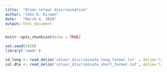 ```yaml
---
title:  "Olsen colour discrimination"
author: "John D. Kirwan"
date:   "March 4, 2020"
output: html_document
---
```


```r
knitr::opts_chunk$set(echo = TRUE)
```


```r
set.seed(3420)
library('readr')
```



```r
cd.long <- read_delim('colour_discriminate_long_format.txt' , delim='\t')
col.dta <- read_delim('colour_discriminate_short_format.txt', delim='\t')
```











